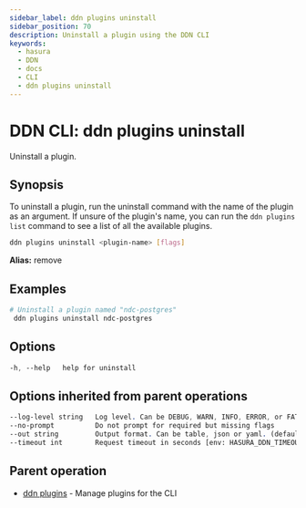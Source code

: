 ```yaml
---
sidebar_label: ddn plugins uninstall
sidebar_position: 70
description: Uninstall a plugin using the DDN CLI
keywords:
  - hasura
  - DDN
  - docs
  - CLI
  - ddn plugins uninstall
---
```


# DDN CLI: ddn plugins uninstall

Uninstall a plugin.

## Synopsis

To uninstall a plugin, run the uninstall command with the name of the plugin as an argument. If unsure of the plugin's
name, you can run the `ddn plugins list` command to see a list of all the available plugins.

```bash
ddn plugins uninstall <plugin-name> [flags]
```

**Alias:** remove

## Examples

```bash
# Uninstall a plugin named "ndc-postgres"
 ddn plugins uninstall ndc-postgres
```

## Options

```sass
-h, --help   help for uninstall
```

## Options inherited from parent operations

```sass
--log-level string   Log level. Can be DEBUG, WARN, INFO, ERROR, or FATAL. (default "INFO")
--no-prompt          Do not prompt for required but missing flags
--out string         Output format. Can be table, json or yaml. (default "table")
--timeout int        Request timeout in seconds [env: HASURA_DDN_TIMEOUT] (default 100)
```

## Parent operation

- [ddn plugins](/reference/cli/commands/ddn_plugins) - Manage plugins for the CLI

